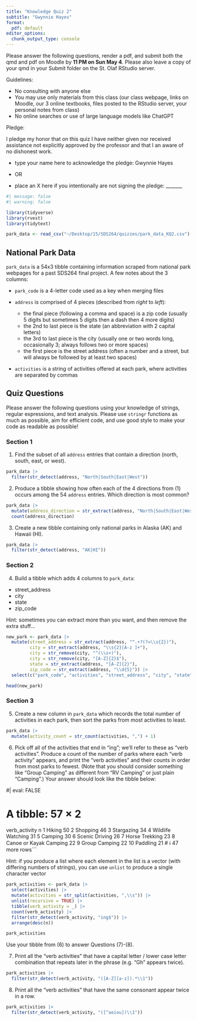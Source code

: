 ```yaml
---
title: "Knowledge Quiz 2"
subtitle: "Gwynnie Hayes"
format:
  pdf: default
editor_options: 
  chunk_output_type: console
---
```


Please answer the following questions, render a pdf, and submit both the qmd and pdf on Moodle by **11 PM on Sun May 4**.  Please also leave a copy of your qmd in your Submit folder on the St. Olaf RStudio server.

Guidelines: 

- No consulting with anyone else
- You may use only materials from this class (our class webpage, links on Moodle, our 3 online textbooks, files posted to the RStudio server, your personal notes from class)
- No online searches or use of large language models like ChatGPT

Pledge: 

I pledge my honor that on this quiz I have neither given nor received assistance not explicitly approved by the professor and that I an aware of no dishonest work.

- type your name here to acknowledge the pledge: Gwynnie Hayes

- OR

- place an X here if you intentionally are not signing the pledge: _______


```r
#| message: false
#| warning: false

library(tidyverse)
library(rvest)
library(tidytext)

park_data <- read_csv("~/Desktop/15/SDS264/quizzes/park_data_KQ2.csv")
```

## National Park Data

`park_data` is a 54x3 tibble containing information scraped from national park webpages for a past SDS264 final project.  A few notes about the 3 columns:

- `park_code` is a 4-letter code used as a key when merging files

- `address` is comprised of 4 pieces (described from *right* to *left*):
  - the final piece (following a comma and space) is a zip code (usually 5 digits but sometimes 5 digits then a dash then 4 more digits)
  - the 2nd to last piece is the state (an abbreviation with 2 capital letters)
  - the 3rd to last piece is the city (usually one or two words long, occasionally 3; always follows two or more spaces)
  - the first piece is the street address (often a number and a street, but will always be followed by at least two spaces)

- `activities` is a string of activities offered at each park, where activities are separated by commas


## Quiz Questions

Please answer the following questions using your knowledge of strings, regular expressions, and text analysis.  Please use `stringr` functions as much as possible, aim for efficient code, and use good style to make your code as readable as possible!


### Section 1

1. Find the subset of all `address` entries that contain a direction (north, south, east, or west).

```r
park_data |> 
  filter(str_detect(address, "North|South|East|West")) 
```

2. Produce a tibble showing how often each of the 4 directions from (1) occurs among the 54 `address` entries.  Which direction is most common?

```r
park_data |>
  mutate(address_direction = str_extract(address, "North|South|East|West")) |>
  count(address_direction)
```

3. Create a new tibble containing only national parks in Alaska (AK) and Hawaii (HI).

```r
park_data |>
  filter(str_detect(address, "AK|HI"))
```

### Section 2

4. Build a tibble which adds 4 columns to `park_data`:

- street_address
- city
- state
- zip_code

Hint: sometimes you can extract more than you want, and then remove the extra stuff...

```r
new_park <- park_data |>
  mutate(street_address = str_extract(address, "^.+?(?=\\s{2})"),
         city = str_extract(address, "\\s{2}[A-z ]+"),
         city = str_remove(city, "^(\\s+)"),
         city = str_remove(city, "[A-Z]{2}$"),
         state = str_extract(address, "[A-Z]{2}"), 
         zip_code = str_extract(address, "\\d{5}")) |>
  select(c("park_code", "activities", "street_address", "city", "state", "zip_code"))

head(new_park)
```

### Section 3

5. Create a new column in `park_data` which records the total number of activities in each park, then sort the parks from most activities to least.

```r
park_data |>
  mutate(activity_count = str_count(activities, ",") + 1)
```

6. Pick off all of the activities that end in "ing"; we'll refer to these as "verb activities".  Produce a count of the number of parks where each "verb activity" appears, and print the "verb activities" and their counts in order from most parks to fewest. (Note that you should consider something like "Group Camping" as different from "RV Camping" or just plain "Camping".)  Your answer should look like the tibble below:


#| eval: FALSE

# A tibble: 57 × 2
   verb_activity              n
   <chr>                  <int>
 1 Hiking                    50
 2 Shopping                  46
 3 Stargazing                34
 4 Wildlife Watching         31
 5 Camping                   30
 6 Scenic Driving            26
 7 Horse Trekking            23
 8 Canoe or Kayak Camping    22
 9 Group Camping             22
10 Paddling                  21
# ℹ 47 more rows```

Hint: if you produce a list where each element in the list is a vector (with differing numbers of strings), you can use `unlist` to produce a single character vector

```r
park_activities <- park_data |>
  select(activities) |>
  mutate(activities = str_split(activities, ",\\s")) |>
  unlist(recursive = TRUE) |>
  tibble(verb_activity = _) |>
  count(verb_activity) |>
  filter(str_detect(verb_activity, "ing$")) |>
  arrange(desc(n))

park_activities
```

Use your tibble from (6) to answer Questions (7)-(8).  

7. Print all the "verb activities" that have a capital letter / lower case letter combination that repeats later in the phrase (e.g. "Gh" appears twice).

```r
park_activities |>
  filter(str_detect(verb_activity, "([A-Z][a-z]).*\\1"))
```

8. Print all the "verb activities" that have the same consonant appear twice in a row.

```r
park_activities |>
  filter(str_detect(verb_activity, "([^aeiou])\\1"))
```

